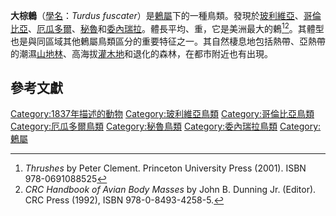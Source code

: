 {{Speciesbox
| name =大棕鶇
| image = GreatThrush.jpg
| image_caption = 一隻雄性大棕鶇
| status = LC
| status_system = IUCN3.1
| status_ref = <ref>{{IUCN|id=22708848 |title=''Turdus fuscater'' |assessors=[[BirdLife_International|BirdLife International]] |version=2013.2 |year=2012 |accessdate=26 November 2013}}</ref>
| genus = Turdus
| species = fuscater
| authority = [[Alcide_d'Orbigny|D'Orbigny]] & [[Frédéric_de_Lafresnaye|Lafresnaye]], 1837
| synonyms = }}

'''大棕鶇'''（[[學名|學名]]：''Turdus fuscater''）是[[鶇屬|鶇屬]]下的一種鳥類。發現於[[玻利維亞|玻利維亞]]、[[哥倫比亞|哥倫比亞]]、[[厄瓜多爾|厄瓜多爾]]、[[秘魯|秘魯]]和[[委內瑞拉|委內瑞拉]]。體長平均{{convert|28|-|35|cm}}、重{{convert|128|-|154|g|oz}}，它是美洲最大的鶇<ref>''Thrushes'' by Peter Clement. Princeton University Press (2001). ISBN 978-0691088525</ref><ref name = "CRC">''CRC Handbook of Avian Body Masses'' by John B. Dunning Jr. (Editor). CRC Press (1992), ISBN 978-0-8493-4258-5.</ref>。其體型也是與同區域其他鶇屬鳥類區分的重要特征之一。其自然棲息地包括熱帶、亞熱帶的潮濕[[山地林|山地林]]、高海拔[[灌木地|灌木地]]和退化的森林，在都市附近也有出現。

==參考文獻==<!-- Boletín SAO Vol. XVI No. 01: 30 -->
{{Reflist}}
{{Taxonbar|from=Q1067396}}

[[Category:1837年描述的動物|Category:1837年描述的動物]]
[[Category:玻利維亞鳥類|Category:玻利維亞鳥類]]
[[Category:哥倫比亞鳥類|Category:哥倫比亞鳥類]]
[[Category:厄瓜多爾鳥類|Category:厄瓜多爾鳥類]]
[[Category:秘魯鳥類|Category:秘魯鳥類]]
[[Category:委內瑞拉鳥類|Category:委內瑞拉鳥類]]
[[Category:鶇屬|Category:鶇屬]]